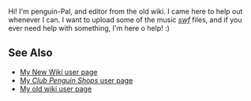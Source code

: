 <div class="usermessage">Hi! I'm penguin-Pal, and editor from the old wiki. I came here to help out whenever I can. I want to upload some of the music [[clubpenguinwiki:.swf|''swf'']] files, and if you ever need help with something, I'm here o help! :)</div>
==See Also==
*[[clubpenguinwiki:user:Penguin-Pal|My New Wiki user page]]
*[http://shops.clubpenguinwiki.info/wiki/User:Penguin-Pal My ''Club Penguin Shops'' user page]
*[http://clubpenguin.wikia.com/wiki/User:Penguin-Pal My old wiki user page]
